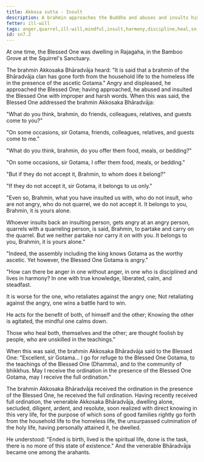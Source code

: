 ```yaml
---
title: Akkosa sutta - Insult
description: A brahmin approaches the Buddha and abuses and insults him. The Buddha doesn't accept it, and explains this to the brahmin through a simile.
fetter: ill-will
tags: anger,quarrel,ill-will,mindful,insult,harmony,discipline,heal,sn,sn1-11,sn7
id: sn7.2
---
```


At one time, the Blessed One was dwelling in Rajagaha, in the Bamboo Grove at the Squirrel's Sanctuary.

The brahmin Akkosaka Bhāradvāja heard: "It is said that a brahmin of the Bhāradvāja clan has gone forth from the household life to the homeless life in the presence of the ascetic Gotama." Angry and displeased, he approached the Blessed One; having approached, he abused and insulted the Blessed One with improper and harsh words. When this was said, the Blessed One addressed the brahmin Akkosaka Bhāradvāja:

"What do you think, brahmin, do friends, colleagues, relatives, and guests come to you?"

"On some occasions, sir Gotama, friends, colleagues, relatives, and guests come to me."

"What do you think, brahmin, do you offer them food, meals, or bedding?"

"On some occasions, sir Gotama, I offer them food, meals, or bedding."

"But if they do not accept it, Brahmin, to whom does it belong?"

"If they do not accept it, sir Gotama, it belongs to us only."

"Even so, Brahmin, what you have insulted us with, who do not insult, who are not angry, who do not quarrel, we do not accept it. It belongs to you, Brahmin, it is yours alone.

Whoever insults back an insulting person, gets angry at an angry person, quarrels with a quarreling person, is said, Brahmin, to partake and carry on the quarrel. But we neither partake nor carry it on with you. It belongs to you, Brahmin, it is yours alone."

"Indeed, the assembly including the king knows Gotama as the worthy ascetic. Yet however, the Blessed One Gotama is angry."

"How can there be anger in one without anger,
in one who is disciplined and lives in harmony?
In one with true knowledge, liberated,
calm, and steadfast.

It is worse for the one,
who retaliates against the angry one;
Not retaliating against the angry,
one wins a battle hard to win.

He acts for the benefit of both,
of himself and the other;
Knowing the other is agitated,
the mindful one calms down.

Those who heal both,
themselves and the other;
are thought foolish by people,
who are unskilled in the teachings."

When this was said, the brahmin Akkosaka Bhāradvāja said to the Blessed One: "Excellent, sir Gotama... I go for refuge to the Blessed One Gotama, to the teachings of the Blessed One (Dhamma), and to the community of bhikkhus. May I receive the ordination in the presence of the Blessed One Gotama, may I receive the full ordination."

The brahmin Akkosaka Bhāradvāja received the ordination in the presence of the Blessed One, he received the full ordination. Having recently received full ordination, the venerable Akkosaka Bhāradvāja, dwelling alone, secluded, diligent, ardent, and resolute, soon realized with direct knowing in this very life, for the purpose of which sons of good families rightly go forth from the household life to the homeless life, the unsurpassed culmination of the holy life, having personally attained it, he dwelled.

He understood: "Ended is birth, lived is the spiritual life, done is the task, there is no more of this state of existence." And the venerable Bhāradvāja became one among the arahants.